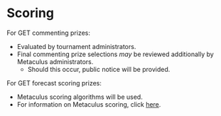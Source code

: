 # Scoring

For GET commenting prizes:

* Evaluated by tournament administrators.
* Final commenting prize selections _may_ be reviewed additionally by Metaculus administrators.
  * Should this occur, public notice will be provided.

For GET forecast scoring prizes:

* Metaculus scoring algorithms will be used.
* For information on Metaculus scoring, click [here](https://www.metaculus.com/help/scores-faq/).
